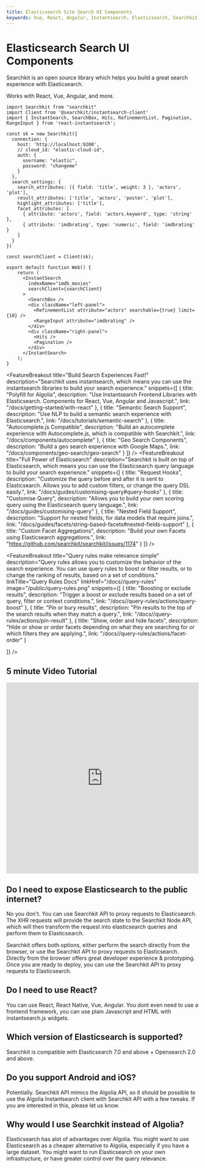 ```yaml
---
title: Elasticsearch Site Search UI Components
keywords: Vue, React, Angular, Instantsearch, Elasticsearch, Searchkit, Search UI Components, Search UI, Searchkit UI, Searchkit UI Components, Searchkit Components, Searchkit Instantsearch, Searchkit Instantsearch Components, Searchkit Instantsearch UI, Searchkit Instantsearch UI Compo
---
```



<div className="max-w-5xl mx-auto px-8 pb-16">


<div className="pt-4 m-auto text-left mb-6">
  <h1 className="font-extrabold md:text-5xl mt-8 mb-4 text-2xl leading-loose max-w-lg">Elasticsearch Search UI Components</h1>
  <div className="mb-4 max-w-lg">
    <p className="text-xl mb-1 text-gray-400 md:!text-xl">
      <span className=" text-transparent bg-clip-text bg-gradient-to-r from-blue-400 to-blue-200">Searchkit</span> is an open source library which helps you build a great search experience with <span className=" text-transparent bg-clip-text bg-gradient-to-r from-blue-400 to-blue-200">Elasticsearch.</span>
    </p>
  </div>
  <div className="max-w-lg mb-4">
    <p className="text-xl mb-1 text-gray-400 md:!text-xl">
      Works with React, Vue, Angular, and more.
    </p>
  </div>

  <IntroButtons />

</div>

```tsx
import Searchkit from "searchkit"
import Client from '@searchkit/instantsearch-client'
import { InstantSearch, SearchBox, Hits, RefinementList, Pagination, RangeInput } from 'react-instantsearch';

const sk = new Searchkit({
  connection: {
    host: 'http://localhost:9200',
    // cloud_id: "elastic-cloud-id",
    auth: {
      username: "elastic",
      password: "changeme"
    }
  },
  search_settings: {
    search_attributes: [{ field: 'title', weight: 3 }, 'actors', 'plot'],
    result_attributes: ['title', 'actors', 'poster', 'plot'],
    highlight_attributes: ['title'],
    facet_attributes: [
      { attribute: 'actors', field: 'actors.keyword', type: 'string' },
      { attribute: 'imdbrating', type: 'numeric', field: 'imdbrating' }
    ]
  }
})

const searchClient = Client(sk);

export default function Web() {
    return (
      <InstantSearch
        indexName="imdb_movies"
        searchClient={searchClient}
      >
        <SearchBox />
        <div className="left-panel">
          <RefinementList attribute="actors" searchable={true} limit={10} />
          <RangeInput attribute="imdbrating" />
        </div>
        <div className="right-panel">
          <Hits />
          <Pagination />
        </div>
      </InstantSearch>
    );
}

```

<FeatureBreakout 
  title="Build Search Experiences Fast!" 
  description="Searchkit uses instantsearch, which means you can use the instantsearch libraries to build your search experience." 
  snippets={[
    {
      title: "Polyfill for Algolia",
      description: "Use Instantsearch Frontend Libraries with Elasticsearch. Components for React, Vue, Angular and Javascript.",
      link: "/docs/getting-started/with-react"
    },
    {
      title: "Semantic Search Support",
      description: "Use NLP to build a semantic search experience with Elasticsearch.",
      link: "/docs/tutorials/semantic-search"
    },
    {
      title: "Autocomplete.js Compatible",
      description: "Build an autocomplete experience with Autocomplete.js, which is compatible with Searchkit.",
      link: "/docs/components/autocomplete"
    },
    {
      title: "Geo Search Components",
      description: "Build a geo search experience with Google Maps.",
      link: "/docs/components/geo-search/geo-search"
    }
  ]}
/>
<FeatureBreakout 
  title="Full Power of Elasticsearch" 
  description="Searchkit is built on top of Elasticsearch, which means you can use the Elasticsearch query language to build your search experience." 
  snippets={[
    {
      title: "Request Hooks",
      description: "Customize the query before and after it is sent to Elasticsearch. Allows you to add custom filters, or change the query DSL easily.",
      link: "/docs/guides/customising-query#query-hooks"
    },
    {
      title: "Customise Query",
      description: "Allows you to build your own scoring query using the Elasticsearch query language.",
      link: "/docs/guides/customising-query"
    },
    {
      title: "Nested Field Support",
      description: "Support for nested fields, for data models that require joins.",
      link: "/docs/guides/facets/string-based-facets#nested-fields-support"
    },
    {
      title: "Custom Facet Aggregations",
      description: "Build your own Facets using Elasticsearch aggregations.",
      link: "https://github.com/searchkit/searchkit/issues/1174"
    }
  ]}
/>


<FeatureBreakout title="Query rules make relevance simple" description="Query rules allows you to customize the behavior of the search experience. You can use query rules to boost or filter results, or to change the ranking of results, based on a set of conditions." linkTitle="Query Rules Docs" linkHref="/docs//query-rules" image="/public/query-rules.png"
  snippets={[
    {
      title: "Boosting or exclude results",
      description: "Trigger a boost or exclude results based on a set of query, filter or context conditions.",
      link: "/docs//query-rules/actions/query-boost"
    },
    {
      title: "Pin or bury results",
      description: "Pin results to the top of the search results when they match a query.",
      link: "/docs//query-rules/actions/pin-result"
    },
    {
      title: "Show, order and hide facets",
      description: "Hide or show or order facets depending on what they are searching for or which filters they are applying.",
      link: "/docs//query-rules/actions/facet-order"
    }

  ]} />

  <h2 className="text-3xl font-bold text-gray-100 mb-6 text-center mt-4">5 minute Video Tutorial</h2>
  <iframe width="100%" height="500px" src="https://www.youtube.com/embed/R6iYpEuCdVs?autoplay=1&mute=1" frameBorder="0" allow="accelerometer; autoplay; clipboard-write; encrypted-media; gyroscope; picture-in-picture" allowFullScreen></iframe>

</div>

<div className="max-w-2xl m-auto mb-2">
  <h2 className="text-xl font-bold text-gray-100 mb-3 mt-4">Do I need to expose Elasticsearch to the public internet?</h2>
  <p className="text-gray-300 text-lg   mb-6">No you don't. You can use Searchkit API to proxy requests to Elasticsearch. The XHR requests will provide the search state to the Searchkit Node API, which will then transform the request into elasticsearch queries and perform them to Elasticsearch.</p>
  <p className="text-gray-300 text-lg   mb-6">Searchkit offers both options, either perform the search directly from the browser, or use the Searchkit API to proxy requests to Elasticsearch. Directly from the browser offers great developer experience & prototyping. Once you are ready to deploy, you can use the Searchkit API to proxy requests to Elasticsearch.</p>
</div>

<div className="max-w-2xl m-auto mb-2">
  <h2 className="text-xl font-bold text-gray-100 mb-3 mt-4">Do I need to use React?</h2>
  <p className="text-gray-300 text-lg   mb-6">You can use React, React Native, Vue, Angular. You dont even need to use a frontend framework, you can use plain Javascript and HTML with instantsearch.js widgets.</p>
</div>

<div className="max-w-2xl m-auto mb-2">
  <h2 className="text-xl font-bold text-gray-100 mb-3 mt-4">Which version of Elasticsearch is supported?</h2>
  <p className="text-gray-300 text-lg   mb-6">Searchkit is compatible with Elasticsearch 7.0 and above + Opensearch 2.0 and above.</p>
</div>

<div className="max-w-2xl m-auto mb-2">
  <h2 className="text-xl font-bold text-gray-100 mb-3 mt-4">Do you support Android and iOS?</h2>
  <p className="text-gray-300 text-lg   mb-6">Potentially. Searchkit API mimics the Algolia API, so it should be possible to use the Algolia Instantsearch client with Searchkit API with a few tweaks. If you are interested in this, please let us know.</p>
</div>

<div className="max-w-2xl m-auto pd-6">
  <h2 className="text-xl font-bold text-gray-100 mb-3 mt-4">Why would I use Searchkit instead of Algolia?</h2>
  <p className="text-gray-300 text-lg  mb-6">Elasticsearch has alot of advantages over Algolia. You might want to use Elasticsearch as a cheaper alternative to Algolia, especially if you have a large dataset. You might want to run Elasticsearch on your own infrastructure, or have greater control over the query relevance.</p>
</div>


